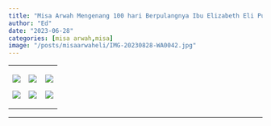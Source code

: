 ```yaml
---
title: "Misa Arwah Mengenang 100 hari Berpulangnya Ibu Elizabeth Eli Puspawati "
author: "Ed"
date: "2023-06-28"
categories: [misa arwah,misa]
image: "/posts/misaarwaheli/IMG-20230828-WA0042.jpg"
---
```


+--------------------------------------------------+--------------------------------------------------+--------------------------------------------------+
| ![](/posts/misaarwaheli/IMG-20230828-WA0043.jpg) | ![](/posts/misaarwaheli/IMG-20230828-WA0042.jpg) | ![](/posts/misaarwaheli/IMG-20230828-WA0044.jpg) |
|                                                  |                                                  |                                                  |
| ![](/posts/misaarwaheli/IMG-20230828-WA0045.jpg) | ![](/posts/misaarwaheli/IMG-20230828-WA0046.jpg) | ![](/posts/misaarwaheli/IMG-20230828-WA0041.jpg) |
+--------------------------------------------------+--------------------------------------------------+--------------------------------------------------+

------------------------------------------------------------------------
